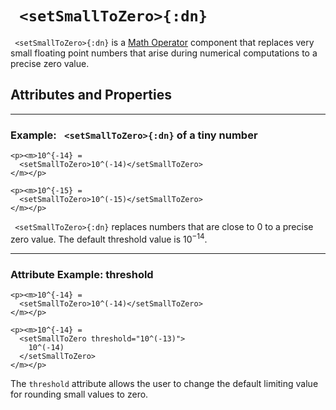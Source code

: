 


# ` <setSmallToZero>{:dn}`

` <setSmallToZero>{:dn}` is a [Math Operator](../document_structure/essentialConcepts#component-types) component 
that replaces very small floating point numbers that arise during numerical computations to a precise zero value.

## Attributes and Properties 
 <AttrDisplay name='setSmallToZero'/> 
 <PropDisplay name='setSmallToZero'/>

---

### Example: ` <setSmallToZero>{:dn}` of a tiny number


```doenet-editor-horiz
<p><m>10^{-14} = 
  <setSmallToZero>10^(-14)</setSmallToZero>
</m></p>

<p><m>10^{-15} = 
  <setSmallToZero>10^(-15)</setSmallToZero>
</m></p>
```



` <setSmallToZero>{:dn}` replaces numbers that are close to $0$ to a precise zero value. The default threshold value is $10^{-14}$.



---

### Attribute Example: threshold


```doenet-editor-horiz
<p><m>10^{-14} = 
  <setSmallToZero>10^(-14)</setSmallToZero>
</m></p>

<p><m>10^{-14} = 
  <setSmallToZero threshold="10^(-13)">
    10^(-14)
  </setSmallToZero>
</m></p>
```



The `threshold` attribute allows the user to change the default limiting value for rounding small values to zero.

